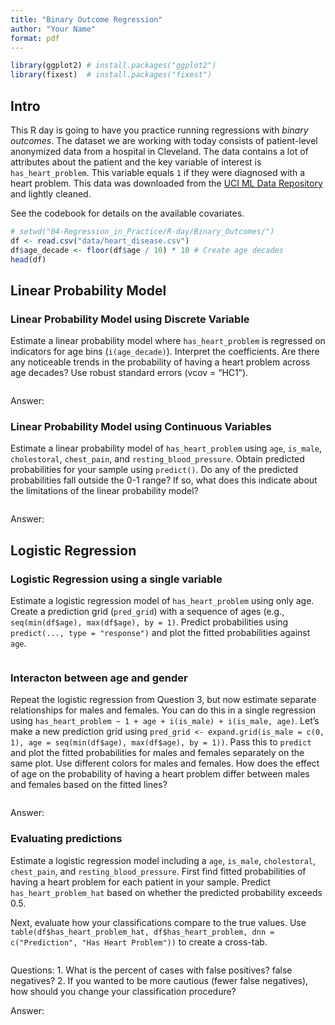 ```yaml
---
title: "Binary Outcome Regression"
author: "Your Name"
format: pdf
---
```

```r
library(ggplot2) # install.packages("ggplot2")
library(fixest)  # install.packages("fixest")
```

## Intro

This R day is going to have you practice running regressions with *binary outcomes*. 
The dataset we are working with today consists of patient-level anonymized data from a hospital in Cleveland. 
The data contains a lot of attributes about the patient and the key variable of interest is ``has_heart_problem``. 
This variable equals `1` if they were diagnosed with a heart problem. 
This data was downloaded from the [UCI ML Data Repository](https://archive.ics.uci.edu/dataset/45/heart+disease) and lightly cleaned. 

See the codebook for details on the available covariates. 

```r
# setwd("04-Regression_in_Practice/R-day/Binary_Outcomes/")
df <- read.csv("data/heart_disease.csv")
df$age_decade <- floor(df$age / 10) * 10 # Create age decades
head(df)
```


## Linear Probability Model
### Linear Probability Model using Discrete Variable

Estimate a linear probability model where `has_heart_problem` is regressed on indicators for age bins (`i(age_decade)`). Interpret the coefficients. Are there any noticeable trends in the probability of having a heart problem across age decades? Use robust standard errors (vcov = "HC1").

```r

```

Answer:



### Linear Probability Model using Continuous Variables

Estimate a linear probability model of `has_heart_problem` using `age`, `is_male`, `cholestoral`, `chest_pain`, and `resting_blood_pressure`. 
Obtain predicted probabilities for your sample using `predict()`. 
Do any of the predicted probabilities fall outside the 0-1 range? If so, what does this indicate about the limitations of the linear probability model?

```r

```

Answer:



## Logistic Regression
### Logistic Regression using a single variable

Estimate a logistic regression model of `has_heart_problem` using only age. Create a prediction grid (`pred_grid`) with a sequence of ages (e.g., `seq(min(df$age), max(df$age), by = 1)`. Predict probabilities using `predict(..., type = "response")` and plot the fitted probabilities against `age`.

```r

```



### Interacton between age and gender

Repeat the logistic regression from Question 3, but now estimate separate relationships for males and females. 
You can do this in a single regression using `has_heart_problem ~ 1 + age + i(is_male) + i(is_male, age)`. 
Let's make a new prediction grid using `pred_grid <- expand.grid(is_male = c(0, 1), age = seq(min(df$age), max(df$age), by = 1))`. 
Pass this to `predict` and plot the fitted probabilities for males and females separately on the same plot. 
Use different colors for males and females. 
How does the effect of age on the probability of having a heart problem differ between males and females based on the fitted lines?

```r

```

Answer:



### Evaluating predictions

Estimate a logistic regression model including a `age`, `is_male`, `cholestoral`, `chest_pain`, and `resting_blood_pressure`. 
First find fitted probabilities of having a heart problem for each patient in your sample. 
Predict `has_heart_problem_hat` based on whether the predicted probability exceeds $0.5$. 

Next, evaluate how your classifications compare to the true values. 
Use `table(df$has_heart_problem_hat, df$has_heart_problem, dnn = c("Prediction", "Has Heart Problem"))` to create a cross-tab. 

```r

```

Questions:
1. What is the percent of cases with false positives? false negatives?
2. If you wanted to be more cautious (fewer false negatives), how should you change your classification procedure?

Answer:






